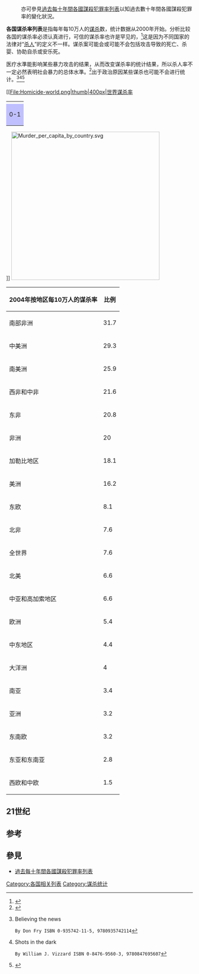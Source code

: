:亦可參見[[過去每十年間各國謀殺犯罪率列表|過去每十年間各國謀殺犯罪率列表]]以知過去數十年間各國謀殺犯罪率的變化狀況。
{{NoteTA
|G1=地名
}}
'''各国谋杀率列表'''是指每年每10万人的[[谋杀|谋杀]]数，统计数据从2000年开始。分析比较各国的谋杀率必须认真进行，可信的谋杀率也许是罕见的，<ref name="richards-1999-056-p29">{{cite web |url=http://www.parliament.uk/commons/lib/research/rp99/rp99-056.pdf |title=Homicide statistics, research paper 99/56 |accessdate=2007-01-11 |last=Richards |first=Patsy |date=1999-05-27 |format=PDF |publisher=House of commons library, Social and general statistics section |pages=p. 29 |deadurl=yes |archiveurl=https://web.archive.org/web/20061121012040/http://www.parliament.uk/commons/lib/research/rp99/rp99-056.pdf |archivedate=2006-11-21 }}</ref>这是因为不同国家的法律对“[[杀人|杀人]]”的定义不一样。谋杀案可能会或可能不会包括攻击导致的死亡、杀婴、协助自杀或安乐死。

医疗水準能影响某些暴力攻击的结果，从而改变谋杀率的统计结果，所以杀人率不一定必然表明社会暴力的总体水準。<ref>{{cite journal |last=Harris |first=Anthony R. |coauthors=Stephen H. Thomas; Gene A. Fisher; David J. Hirsch |title=Murder and medicine: the lethality of criminal assault 1960-1999 |journal=Homicide studies |volume=6 |issue=2 |pages=128–166 |url=http://hsx.sagepub.com/cgi/content/abstract/6/2/128 |format=fee required |accessdate=2006-12-08 |doi=10.1177/1088767902006002003 |date=2002年5月 |archive-date=2009-05-14 |archive-url=https://web.archive.org/web/20090514072105/http://hsx.sagepub.com/cgi/content/abstract/6/2/128 |dead-url=no }}</ref>出于政治原因某些谋杀也可能不会进行统计。<ref>Believing the news
 By Don Fry ISBN 0-935742-11-5, 9780935742114</ref><ref>Shots in the dark
 By William J. Vizzard ISBN 0-8476-9560-3, 9780847695607</ref><ref>{{cite web |url=http://bnp.org.uk/2008/09/knife-and-gun-crime-have-been-under-reported-police-memo-admits/ |title=存档副本 |accessdate=2009-05-07 |deadurl=yes |archiveurl=https://web.archive.org/web/20080915033510/http://www.bnp.org.uk/2008/09/knife-and-gun-crime-have-been-under-reported-police-memo-admits/ |archivedate=2008-09-15 }}</ref>

[[File:Homicide-world.png|thumb|400px|世界谋杀率
{| align="right" style="text-align:center"
|colspan="6"|
|-
|style="background:#c0c0ff;"|0-1
|style="background:#8080ff;color:#;"|1-2
|style="background:#4040ff;color:#ffffff;"|2-5
|style="background:#0000c0;color:#ffffff;"|5-10
|style="background:#000080;color:#ffffff;"|10-20
|style="background:#00005c;color:#ffffff;"|>20
|}]]
[[File:Murder_per_capita_by_country.svg|400px]]

{| class="wikitable sortable"
|-
! 2004年按地区每10万人的谋杀率
!比例
|-
| 南部非洲 ||31.7
|-
| 中美洲 ||29.3
|-
| 南美洲 ||25.9
|-
| 西非和中非 ||21.6
|-
| 东非 ||20.8
|-
| 非洲 ||20
|-
| 加勒比地区 ||18.1
|-
| 美洲 ||16.2
|-
| 东欧 ||8.1
|-
| 北非 ||7.6
|-
| 全世界 ||7.6
|-
| 北美 ||6.6
|-
| 中亚和高加索地区 ||6.6
|-
| 欧洲 ||5.4
|-
| 中东地区 ||4.4
|-
| 大洋洲 ||4
|-
| 南亚 ||3.4
|-
| 亚洲 ||3.2
|-
| 东南欧 ||3.2
|-
| 东亚和东南亚 ||2.8
|-
| 西欧和中欧 ||1.5
|}

== 21世纪 ==
{{recentmurderrate}}

== 参考 ==
{{reflist|2}}

==參見==
*[[過去每十年間各國謀殺犯罪率列表|過去每十年間各國謀殺犯罪率列表]]

{{各国列表}}

[[Category:各国相关列表|Category:各国相关列表]]
[[Category:谋杀统计|Category:谋杀统计]]